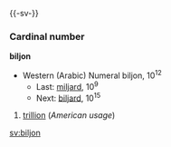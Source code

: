 {{-sv-}}
===Cardinal number===
'''biljon'''
*Western (Arabic) Numeral biljon, 10<sup>12</sup>
**Last: [[miljard]], 10<sup>9</sup>
**Next: [[biljard]], 10<sup>15</sup>

#[[trillion]] (''American usage'')

[[sv:biljon]]